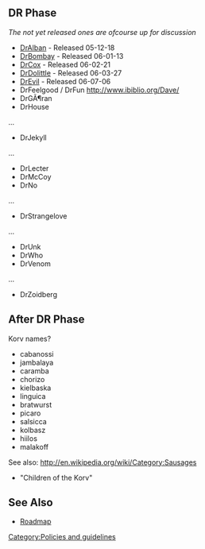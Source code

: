 {{Navbar}}

== DR Phase ==
''The not yet released ones are ofcourse up for discussion''

* [[Release:DrAlban|DrAlban]] - Released 05-12-18
* [[Release:DrBombay|DrBombay]] - Released 06-01-13
* [[Release:DrCox|DrCox]] - Released 06-02-21
* [[Release:DrDolittle|DrDolittle]] - Released 06-03-27
* [[Release:DrEvil|DrEvil]] - Released 06-07-06
* DrFeelgood / DrFun http://www.ibiblio.org/Dave/
* DrGÃ¶ran
* DrHouse
...
* DrJekyll
...
* DrLecter
* DrMcCoy
* DrNo
...
* DrStrangelove
...
* DrUnk
* DrWho
* DrVenom
...
* DrZoidberg

== After DR Phase ==
Korv names?

* cabanossi
* jambalaya
* caramba
* chorizo
* kielbaska
* linguica
* bratwurst
* picaro
* salsicca
* kolbasz
* hiilos
* malakoff

See also: http://en.wikipedia.org/wiki/Category:Sausages

* "Children of the Korv"

== See Also ==
* [[Roadmap]]

[[Category:Policies and guidelines]]